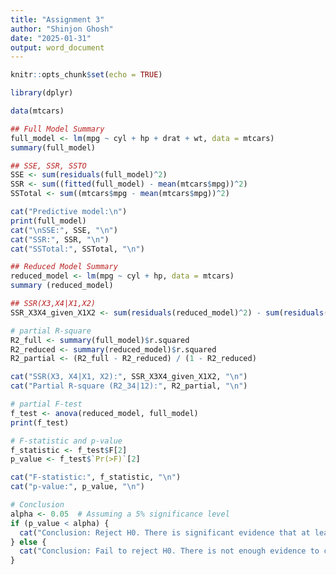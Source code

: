 ---
title: "Assignment 3"
author: "Shinjon Ghosh"
date: "2025-01-31"
output: word_document
---

```{r setup, include=FALSE}
knitr::opts_chunk$set(echo = TRUE)
```

```{r}
library(dplyr)
```

```{r}
data(mtcars)

## Full Model Summary
full_model <- lm(mpg ~ cyl + hp + drat + wt, data = mtcars)
summary(full_model)

```

```{r}
## SSE, SSR, SSTO
SSE <- sum(residuals(full_model)^2)
SSR <- sum((fitted(full_model) - mean(mtcars$mpg))^2)
SSTotal <- sum((mtcars$mpg - mean(mtcars$mpg))^2)

cat("Predictive model:\n")
print(full_model)
cat("\nSSE:", SSE, "\n")
cat("SSR:", SSR, "\n")
cat("SSTotal:", SSTotal, "\n")
```

```{r}
## Reduced Model Summary
reduced_model <- lm(mpg ~ cyl + hp, data = mtcars)
summary (reduced_model)

```

```{r}
## SSR(X3,X4|X1,X2)
SSR_X3X4_given_X1X2 <- sum(residuals(reduced_model)^2) - sum(residuals(full_model)^2)

# partial R-square
R2_full <- summary(full_model)$r.squared
R2_reduced <- summary(reduced_model)$r.squared
R2_partial <- (R2_full - R2_reduced) / (1 - R2_reduced)

cat("SSR(X3, X4|X1, X2):", SSR_X3X4_given_X1X2, "\n")
cat("Partial R-square (R2_34|12):", R2_partial, "\n")
```

```{r}
# partial F-test
f_test <- anova(reduced_model, full_model)
print(f_test)

# F-statistic and p-value
f_statistic <- f_test$F[2]
p_value <- f_test$`Pr(>F)`[2]

cat("F-statistic:", f_statistic, "\n")
cat("p-value:", p_value, "\n")

```
```{r}
# Conclusion
alpha <- 0.05  # Assuming a 5% significance level
if (p_value < alpha) {
  cat("Conclusion: Reject H0. There is significant evidence that at least one of β3 or β4 is not zero.\n")
} else {
  cat("Conclusion: Fail to reject H0. There is not enough evidence to conclude that either β3 or β4 is different from zero.\n")
}
```

